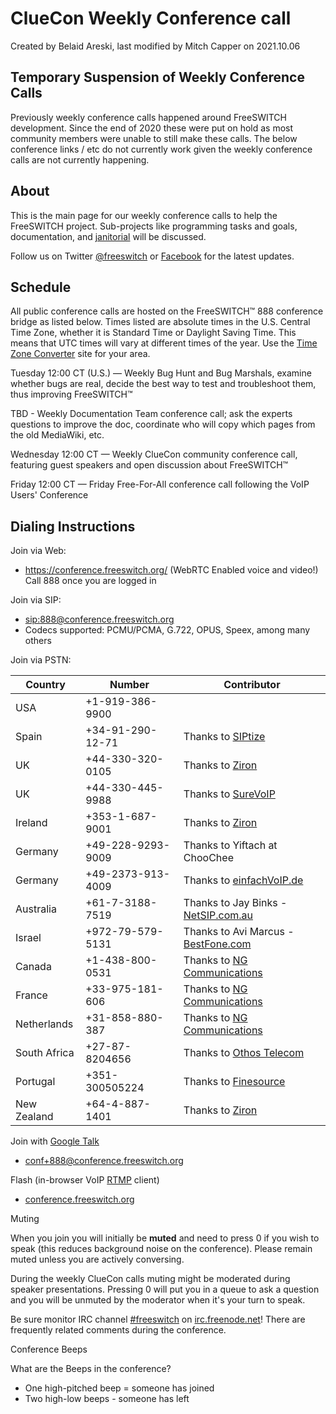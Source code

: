 
# ClueCon Weekly Conference call 

 Created by  Belaid Areski, last modified by  Mitch Capper on 2021.10.06

## **Temporary Suspension of Weekly Conference Calls**

Previously weekly conference calls happened around FreeSWITCH development. Since the end of 2020 these were put on hold as most community members were unable to still make these calls. The below conference links / etc do not currently work given the weekly conference calls are not currently happening. 

  
## About

This is the main page for our weekly conference calls to help the FreeSWITCH project. Sub-projects like programming tasks and goals, documentation, and [janitorial](Contributing-Code/Janitorial-Tasks_3965753.mdx#-freeswitch--janitorial-tasks-) will be discussed.

Follow us on Twitter [@freeswitch](https://twitter.com/freeswitch) or [Facebook](https://www.facebook.com/freeswitch) for the latest updates.

## Schedule

All public conference calls are hosted on the FreeSWITCH™ 888 conference bridge as listed below. Times listed are absolute times in the U.S. Central Time Zone, whether it is Standard Time or Daylight Saving Time. This means that UTC times will vary at different times of the year. Use the [Time Zone Converter](http://www.thetimezoneconverter.com/index.html) site for your area.

Tuesday 12:00 CT (U.S.) — Weekly Bug Hunt and Bug Marshals, examine whether bugs are real, decide the best way to test and troubleshoot them, thus improving FreeSWITCH™

TBD - Weekly Documentation Team conference call; ask the experts questions to improve the doc, coordinate who will copy which pages from the old MediaWiki, etc.

Wednesday 12:00 CT — Weekly ClueCon community conference call, featuring guest speakers and open discussion about FreeSWITCH™

Friday 12:00 CT — Friday Free-For-All conference call following the VoIP Users' Conference

## Dialing Instructions

  
Join via Web:

* <https://conference.freeswitch.org/> (WebRTC Enabled voice and video!)  
Call 888 once you are logged in

Join via SIP:

* [sip:888@conference.freeswitch.org](http://sip:888@conference.freeswitch.org/)
* Codecs supported: PCMU/PCMA, G.722, OPUS, Speex, among many others

Join via PSTN:

| Country      | Number            | Contributor                                                                  |
| ------------ | ----------------- | ---------------------------------------------------------------------------- |
| USA          | +1-919-386-9900   |                                                                              |
| Spain        | +34-91-290-12-71  | Thanks to [SIPtize](http://www.siptize.com/)                                 |
| UK           | +44-330-320-0105  | Thanks to [Ziron](http://www.ziron.com)                                      |
| UK           | +44-330-445-9988  | Thanks to [SureVoIP](https://www.surevoip.co.uk)                             |
| Ireland      | +353-1-687-9001   | Thanks to [Ziron](http://www.ziron.com/)                                     |
| Germany      | +49-228-9293-9009 | Thanks to Yiftach at ChooChee                                                |
| Germany      | +49-2373-913-4009 | Thanks to [einfachVoIP.de](http://www.einfachvoip.de/)                       |
| Australia    | +61-7-3188-7519   | Thanks to Jay Binks - [NetSIP.com.au](http://www.netsip.com.au/)             |
| Israel       | +972-79-579-5131  | Thanks to Avi Marcus - [BestFone.com](http://bestfone.com/?israel-wholesale) |
| Canada       | +1-438-800-0531   | Thanks to [NG Communications](http://www.ngcommunications.com/)              |
| France       | +33-975-181-606   | Thanks to [NG Communications](http://www.ngcommunications.com/)              |
| Netherlands  | +31-858-880-387   | Thanks to [NG Communications](http://www.ngcommunications.com/)              |
| South Africa | +27-87-8204656    | Thanks to [Othos Telecom](http://www.othos.co.za/)                           |
| Portugal     | +351-300505224    | Thanks to [Finesource](http://www.finesource.eu/en/)                         |
| New Zealand  | +64-4-887-1401    | Thanks to [Ziron](http://www.ziron.com/)                                     |

Join with [Google Talk](../Modules/mod_dingaling_6587385.mdx#faq)

* [conf+888@conference.freeswitch.org](mailto:conf+888@conference.freeswitch.org)

Flash (in-browser VoIP [RTMP](../Modules/mod_rtmp_5046427.mdx#api) client)

* [conference.freeswitch.org](http://conference.freeswitch.org/)

  
Muting

When you join you will initially be **muted** and need to press 0 if you wish to speak (this reduces background noise on the conference). Please remain muted unless you are actively conversing.

During the weekly ClueCon calls muting might be moderated during speaker presentations. Pressing 0 will put you in a queue to ask a question and you will be unmuted by the moderator when it's your turn to speak.

Be sure monitor IRC channel [#freeswitch](IRC_1970341.mdx#pb) on [irc.freenode.net](IRC_1970341.mdx#pb)! There are frequently related comments during the conference.

Conference Beeps

What are the Beeps in the conference?

* One high-pitched beep = someone has joined
* Two high-low beeps - someone has left



